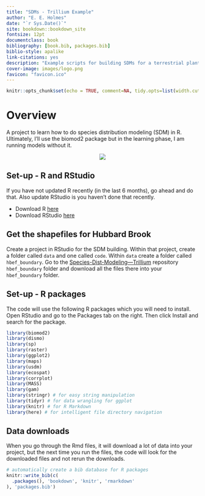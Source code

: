 ```yaml
--- 
title: "SDMs - Trillium Example"
author: "E. E. Holmes"
date: "`r Sys.Date()`"
site: bookdown::bookdown_site
fontsize: 12pt
documentclass: book
bibliography: [book.bib, packages.bib]
biblio-style: apalike
link-citations: yes
description: "Example scripts for building SDMs for a terrestrial plant species."
cover-image: images/logo.png
favicon: "favicon.ico"
---
```



```r
knitr::opts_chunk$set(echo = TRUE, comment=NA, tidy.opts=list(width.cutoff=60), tidy=TRUE, fig.align='center', out.width='80%')
```

# Overview {-}

A project to learn how to do species distribution modeling (SDM) in R. Ultimately, I'll use the biomod2 package but in the learning phase, I am running models without it.

<p align="center">
  <img src="images/logo.png" />
</p>


## Set-up - R and RStudio

If you have not updated R recently (in the last 6 months), go ahead and do that. Also update RStudio is you haven't done that recently.

* Download R [here](https://cran.r-project.org/)
* Download RStudio [here](https://rstudio.com/products/rstudio/download/)

## Get the shapefiles for Hubbard Brook

Create a project in RStudio for the SDM building. Within that project, create a folder called `data` and one called `code`. Within `data` create a folder called `hbef_boundary`. Go to the [Species-Dist-Modeling---Trillium](https://github.com/eeholmes/Species-Dist-Modeling---Trillium/tree/master/data/hbef_boundary) repository `hbef_boundary` folder and download all the files there into your `hbef_boundary` folder.

## Set-up - R packages

The code will use the following R packages which you will need to install. Open RStudio and go to the Packages tab on the right. Then click Install and search for the package.

```r
library(biomod2)
library(dismo)
library(sp)
library(raster)
library(ggplot2)
library(maps)
library(usdm)
library(ecospat)
library(corrplot)
library(MASS)
library(gam)
library(stringr) # for easy string manipulation
library(tidyr) # for data wrangling for ggplot
library(knitr) # for R Markdown
library(here) # for intelligent file directory navigation
```

## Data downloads

When you go through the Rmd files, it will download a lot of data into your project, but the next time you run the files, the code will look for the downloaded files and not rerun the downloads.

```r
# automatically create a bib database for R packages
knitr::write_bib(c(
  .packages(), 'bookdown', 'knitr', 'rmarkdown'
), 'packages.bib')
```